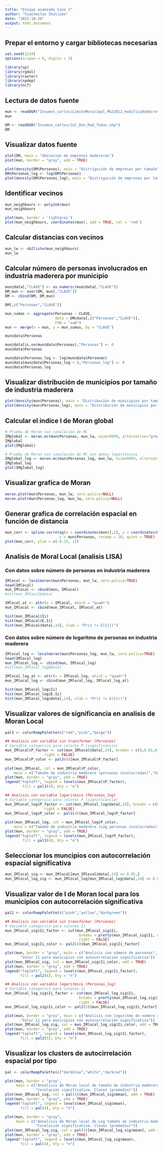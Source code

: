 ```yaml
---
title: "Ensayo avanzado Caso 2"
author: "Viacheslav Shalisko"
date: "2022-10-29"
output: html_document
---
```


## Prepar el entorno y cargar bibliotecas necesarias

```r
set.seed(1234)
options(scipen = 6, digits = 3)

library(sp)
library(rgdal)
library(raster)
library(spdep)
library(ncf)
```

## Lectura de datos fuente

```r
mun <- readOGR("Insumos_carlos/LimiteMunicipal_MGJ2012_modificadoDecreto26837.shp")
mun
```

```r
DM <- readOGR("Insumos_carlos/Jal_Den_Mad_Todas.shp")
DM
```

## Visualizar datos fuente

```r
plot(DM, main = "Ubicación de empresas madereras")
plot(mun, border = "gray", add = TRUE)

plot(density(DM$Personas), main = "Distrigución de empresas por tamaño")
DM$Personas_log <- log(DM$Personas)
plot(density(DM$Personas_log), main = "Distrigución de empresas por tamaño (Log)")
```

## Identificar vecinos

```r
mun_neighbours <- poly2nb(mun)
mun_neighbours

plot(mun, border = 'lightgrey')
plot(mun_neighbours, coordinates(mun), add = TRUE, col = 'red')
```

## Calcular distancias con vecinos

```r
mun_lw <- nb2listw(mun_neighbours)
mun_lw
```

## Calcular número de personas involucrados en industria maderera por municipio

```r
mun@data[,"CLAVE"] <- as.numeric(mun@data[,"CLAVE"])
DM_mun <- over(DM, mun[,"CLAVE"])
DM <- cbind(DM, DM_mun)

DM[,c("Personas","CLAVE")]

mun_sumas <- aggregate(Personas ~ CLAVE, 
                       data = DM@data[,c("Personas","CLAVE")], 
                       FUN = "sum")
mun <- merge(x = mun, y = mun_sumas, by = "CLAVE")

mun@data$Personas

mun@data[is.na(mun@data$Personas),"Personas"] <- 0
mun@data$Personas

mun@data$Personas_log <- log(mun@data$Personas)
mun@data[mun@data$Personas_log < 0,"Personas_log"] <- 0
mun@data$Personas_log
```

## Visualizar distribución de municipios por tamaño de industria maderera

```r
plot(density(mun$Personas), main = "Distribución de municipios por tamaño de ind. maderera")
plot(density(mun$Personas_log), main = "Distribución de municipios por tamaño de ind. maderera (Log)")
```

## Calcular el indice I de Moran global

```r
# Prueba de Moran con simulación de MC
IMglobal <- moran.mc(mun$Personas, mun_lw, nsim=9999, alternative="greater")
IMglobal
plot(IMglobal)

# Prueba de Moran con simulación de MC con datos logaritmicos
IMglobal_log <- moran.mc(mun$Personas_log, mun_lw, nsim=9999, alternative="greater")
IMglobal_log
plot(IMglobal_log)
```

## Visualizar grafica de Moran

```r
moran.plot(mun$Personas, mun_lw, zero.policy=NULL)
moran.plot(mun$Personas_log, mun_lw, zero.policy=NULL)
```

## Generar grafica de correlación espacial en función de distancia

```r
mun_corr <- spline.correlog(x = coordinates(mun)[,1], y = coordinates(mun)[,2],
                         z = mun$Personas, resamp = 20, quiet = TRUE)
plot(mun_corr, ylim = c(-0.25, 1))
```

## Analisis de Moral Local (analisis LISA)
### Con datos sobre número de personas en industria maderera


```r
IMlocal <- localmoran(mun$Personas, mun_lw, zero.policy=TRUE)
head(IMlocal)
mun_IMlocal <- cbind(mun, IMlocal)
#str(mun_IMlocal@data)

IMlocal_at <- attr(x = IMlocal, which = "quadr")
mun_IMlocal <- cbind(mun_IMlocal, IMlocal_at)

hist(mun_IMlocal$Ii)
hist(mun_IMlocal$E.Ii)
hist(mun_IMlocal@data[,14], xlab = "Pr(z != E(Ii))")
```

### Con datos sobre número de logaritmo de personas en industria maderera

```r
IMlocal_log <- localmoran(mun$Personas_log, mun_lw, zero.policy=TRUE)
head(IMlocal_log)
mun_IMlocal_log <- cbind(mun, IMlocal_log)
#str(mun_IMlocal_log@data)

IMlocal_log_at <- attr(x = IMlocal_log, which = "quadr")
mun_IMlocal_log <- cbind(mun_IMlocal_log, IMlocal_log_at)

hist(mun_IMlocal_log$Ii)
hist(mun_IMlocal_log$E.Ii)
hist(mun_IMlocal_log@data[,14], xlab = "Pr(z != E(Ii))")
```

## Visualizar valores de significancia en analisis de Moran Local

```r
pal3 <- colorRampPalette(c("red","pink","beige"))

## Analisis con variable sin transformar (Personas)
# Variable categorica para colores P (significancia)
mun_IMlocal$P_factor <- cut(mun_IMlocal@data[,14], breaks = c(0,0.01,0.05,0.1,1),
                  right = FALSE)
mun_IMlocal$P_color <- pal3(4)[mun_IMlocal$P_factor]
 
plot(mun_IMlocal, col = mun_IMlocal$P_color,
    main = c("Tamaño de industria maderera (personas involucradas)","Valor P (significancia) de autocorrelación espacial"))
plot(mun, border = "gray", add = TRUE)
legend("topleft", legend = levels(mun_IMlocal$P_factor),
        fill = pal3(4), bty = "n")

## Analisis con variable logaritmica (Personas_log)
# Variable categorica para colores P (significancia)
mun_IMlocal_log$P_factor <- cut(mun_IMlocal_log@data[,14], breaks = c(0,0.01,0.05,0.1,1),
                  right = FALSE)
mun_IMlocal_log$P_color <- pal3(4)[mun_IMlocal_log$P_factor]
 
plot(mun_IMlocal_log, col = mun_IMlocal_log$P_color,
    main = c("Tamaño de industria maderera (Log personas involucradas)","Valor P (significancia) de autocorrelación espacial"))
plot(mun, border = "gray", add = TRUE)
legend("topleft", legend = levels(mun_IMlocal_log$P_factor),
        fill = pal3(4), bty = "n")
```

## Seleccionar los muncipios con autocorrelación espacial significativa

```r
mun_IMlocal_sig <- mun_IMlocal[mun_IMlocal@data[,14] <= 0.05,]
mun_IMlocal_log_sig <- mun_IMlocal_log[mun_IMlocal_log@data[,14] <= 0.05,]
```

## Visualizar valor de I de Moran local para los municipios con autocorrelación significativa

```r
pal2 <- colorRampPalette(c("pink","yellow","darkgreen"))

## Analisis con variable sin transformar (Personas)
# Variable categorica para colores Ii
mun_IMlocal_sig$Ii_factor <- cut(mun_IMlocal_sig$Ii, 
                                  breaks = pretty(mun_IMlocal_sig$Ii, n = 4),
                                  right = FALSE)
mun_IMlocal_sig$Ii_color <- pal2(4)[mun_IMlocal_sig$Ii_factor]

plot(mun, border = "gray", main = c("Analisis con número de personas",
       "Valor Ii para municipios con autocorrelación significativa"))
plot(mun_IMlocal_sig, col = mun_IMlocal_sig$Ii_color, add = TRUE)
plot(mun, border = "gray", add = TRUE)
legend("topleft", legend = levels(mun_IMlocal_sig$Ii_factor),
       fill = pal2(4), bty = "n")

## Analisis con variable logaritmica (Personas_log)
# Variable categorica para colores Ii
mun_IMlocal_log_sig$Ii_factor <- cut(mun_IMlocal_log_sig$Ii, 
                                  breaks = pretty(mun_IMlocal_log_sig$Ii, n = 4),
                                  right = FALSE)
mun_IMlocal_log_sig$Ii_color <- pal2(5)[mun_IMlocal_log_sig$Ii_factor]

plot(mun, border = "gray", main = c("Analisis con logaritmo de número de personas",
       "Valor Ii para municipios con autocorrelación significativa"))
plot(mun_IMlocal_log_sig, col = mun_IMlocal_log_sig$Ii_color, add = TRUE)
plot(mun, border = "gray", add = TRUE)
legend("topleft", legend = levels(mun_IMlocal_log_sig$Ii_factor),
       fill = pal2(5), bty = "n")

```

## Visualizar los clusters de autocirrelación espacial por tipo

```r
pal <- colorRampPalette(c("darkblue","white","darkred"))

plot(mun, border = "gray",
     main = c("Annalisis de Moran local de tamaño de industria maderera",
              "Corelación significativa. Clases (promedio)"))
plot(mun_IMlocal_sig, col = pal(4)[mun_IMlocal_sig$mean], add = TRUE)
plot(mun, border = "gray", add = TRUE)
legend("topleft", legend = levels(mun_IMlocal_sig$mean),
       fill = pal(4), bty = "n")

plot(mun, border = "gray", 
     main = c("Annalisis de Moran local de Log tamaño de industria maderera",
              "Corelación significativa. Clases (promedio)"))
plot(mun_IMlocal_log_sig, col = pal(4)[mun_IMlocal_log_sig$mean], add = TRUE)
plot(mun, border = "gray", add = TRUE)
legend("topleft", legend = levels(mun_IMlocal_log_sig$mean),
       fill = pal(4), bty = "n")
```



